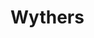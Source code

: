 
# Wythers
<ProjectDetails
  floatRight
  region="Reach"
  house="House Wythers"
  type="Castle"
  status="Completed"
  warp="/warp wythers"
  projectLead="SMP"
  dateStarted="2014-11-13T08:00:00+00:00"
  dateCompleted="2014-11-13T08:00:00+00:00"
/>
